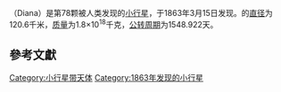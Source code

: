 {{Infobox Planet | discovery=yes | physical_characteristics = yes | bgcolour=#FFFFC0 |
 name=78 Diana
 | discoverer=[[Karl_Theodor_Robert_Luther|Karl Theodor Robert Luther]]
 | discovered=[[March_15|March 15]], 1863
 | alt_names= 
 | mp_category=[[Main_belt|Main belt]]
 | epoch=[[December_31|December 31]], 2006 ([[Julian_day|JD]] 2454100.5)
 | semimajor=391.934 [[Giga|G]][[metre|m]] (2.620 [[Astronomical_unit|AU]])
 | perihelion=310.686 Gm (2.077 AU)
 | aphelion=473.182 Gm (3.163 AU)
 | eccentricity=0.207
 | period=1548.922 [[day|d]] (4.24 [[Julian_year_(astronomy)|a]])
 | inclination=8.688[[degree_(angle)|°]]
 | asc_node=333.582°
 | arg_peri=151.423°
 | mean_anomaly=353.808°
 | avg_speed=18.20 km/[[second|s]]
 | dimensions=120.6 km
 | mass=1.8{{e|18}} [[kilogram|kg]]
 | density=? g/[[cubic_centimetre|cm³]]
 | surface_grav=0.0337 m/s²
 | escape_velocity=0.0638 km/s
 | rotation=? d
 | spectral_type=[[C-type_asteroid|C]]
 | abs_magnitude=8.09
 | albedo=0.071 <ref>http://www.psi.edu/pds/resource/albedo.html</ref>
 | single_temperature=~172 [[kelvin|K]]}}
'''{{BASEPAGENAME}}'''（Diana）是第78颗被人类发现的[[小行星|小行星]]，于1863年3月15日发现。{{BASEPAGENAME}}的[[直径|直径]]为120.6千米，[[质量|质量]]为1.8×10<sup>18</sup>千克，[[公转周期|公转周期]]为1548.922天。

== 參考文獻 ==

{{reflist}}
{{beltasteroid-stub}}

[[Category:小行星带天体|Category:小行星带天体]]
[[Category:1863年发现的小行星|Category:1863年发现的小行星]]